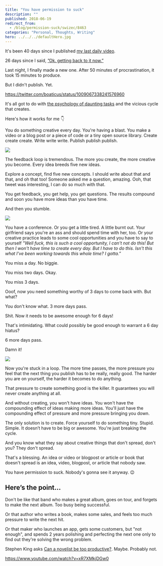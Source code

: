 ```yaml
---
title: "You have permission to suck"
description: ""
published: 2018-06-19
redirect_from:
  - /blog/permission-suck/swizec/8463
categories: "Personal, Thoughts, Writing"
hero: ../../../defaultHero.jpg
---
```


It's been 40 days since I published [my last daily video](https://www.youtube.com/watch?v=IvR-vxTYhKQ&index=30&list=PLF8WgaD4xmjWuh7FTYTealxehOuNor_2S).

26 days since I said, [”Ok. getting back to it now.”](https://swizec.com/blog/learned-recording-educational-video-every-day/swizec/8405)

Last night, I finally made a new one. After 50 minutes of procrastination, it took 15 minutes to produce.

But I didn't publish. Yet.

https://twitter.com/boaticus/status/1009067338241576960

It's all got to do with [the psychology of daunting tasks](https://dcgross.com/accomplish-dread-tasks/) and the vicious cycle that creates.

Here's how it works for me 👇

You do something creative every day. You're having a blast. You make a video or a blog post or a piece of code or a tiny open source library. Create create create. Write write write. Publish publish publish.

![](./img/media-UogSmj4xDjQZO-giphy.gif)

The feedback loop is tremendous. The more you create, the more creative you become. Every idea breeds five new ideas.

Explore a concept, find five new concepts. I should write about that and that, and oh that too! Someone asked me a question, amazing. Ooh, that tweet was interesting, I can do so much with that.

You get feedback, you get help, you get questions. The results compound and soon you have more ideas than you have time.

And then you stumble.

![](./img/media-rvasIXgTtFkze-giphy.gif)

You have a conference. Or you get a little tired. A little burnt out. Your girlfriend says you're an ass and should spend time with her, too. Or your creative practice leads to some cool opportunities and you have to say to yourself _"Well fuck, this is such a cool opportunity, I can't not do this! But then I won't have time to create every day. But I have to do this. Isn't this what I've been working towards this whole time? I gotta.”_

You miss a day. No biggie.

You miss two days. Okay.

You miss 3 days.

Ooof, now you need something worthy of 3 days to come back with. But what?

You don't know what. 3 more days pass.

Shit. Now it needs to be awesome enough for 6 days!

That's intimidating. What could possibly be good enough to warrant a 6 day hiatus?

6 more days pass.

Damn it!

![](./img/media-WVqfM4G3o0W64-giphy.gif)

Now you're stuck in a loop. The more time passes, the more pressure you feel that the next thing you publish has to be really, really good. The harder you are on yourself, the harder it becomes to do anything.

That pressure to create something good is the killer. It guarantees you will never create anything at all.

And without creating, you won't have ideas. You won't have the compounding effect of ideas making more ideas. You'll just have the compounding effect of pressure and more pressure bringing you down.

The only solution is to create. Force yourself to do something tiny. Stupid. Simple. It doesn’t have to be big or awesome. You're just breaking the cycle.

And you know what they say about creative things that don't spread, don't you? They don't spread.

That's a blessing. An idea or video or blogpost or article or book that doesn't spread is an idea, video, blogpost, or article that nobody saw.

You have permission to suck. Nobody's gonna see it anyway. 😉

## Here’s the point…

Don't be like that band who makes a great album, goes on tour, and forgets to make the next album. Too busy being successful.

Or that author who writes a book, makes some sales, and feels too much pressure to write the next hit.

Or that maker who launches an app, gets some customers, but "not enough", and spends 2 years polishing and perfecting the next one only to find out they're solving the wrong problem.

Stephen King asks [Can a novelist be too productive?](https://www.nytimes.com/2015/08/31/opinion/stephen-king-can-a-novelist-be-too-productive.html). Maybe. Probably not.

https://www.youtube.com/watch?v=xR7XMkjDGw0
